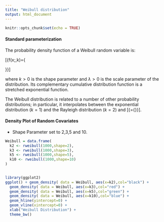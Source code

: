 ```yaml
---
title: "Weibull distribution"
output: html_document
---
```


```r
knitr::opts_chunk$set(echo = TRUE)
```

#### Standard parameterization

The probability density function of a Weibull random variable is:

\[{\displaystyle f(x;\lambda ,k)={\begin{cases}{\frac {k}{\lambda }}\left({\frac {x}{\lambda }}\right)^{k-1}e^{-(x/\lambda )^{k}}&x\geq 0,\\0&x<0,\end{cases}}}\]


where $k > 0$ is the shape parameter and $\lambda > 0$ is the scale parameter of the distribution. Its complementary cumulative distribution function is a stretched exponential function. 


The Weibull distribution is related to a number of other probability distributions; in particular, it interpolates between the exponential distribution ($k = 1$) and the Rayleigh distribution ($k = 2$) and \[{\displaystyle \lambda ={\sqrt {2}}\sigma }\].

#### Density Plot of Random Covariates

 * Shape Parameter set to 2,3,5 and 10.

```r
Weibull = data.frame(
  k2 <- rweibull(1000,shape=2),
  k3 <- rweibull(1000,shape=3),
  k5 <- rweibull(1000,shape=5),
  k10 <- rweibull(1000,shape=10)
)
  
```

```r
library(ggplot2)
ggplot() + geom_density( data = Weibull, aes(x=k2),col="black") + 
  geom_density( data = Weibull, aes(x=k3),col="red") +
  geom_density( data = Weibull, aes(x=k5),col="green") + 
  geom_density( data = Weibull, aes(x=k10),col="blue") + 
  geom_hline(yintercept=0) + 
  geom_vline(xintercept=0) + 
  xlab("Weibull Distribution") + 
  theme_bw()
  
```